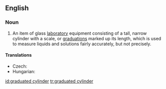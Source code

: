==English==
{{wikipedia}}

===Noun===
{{en-noun|sg=[[graduated]] [[cylinder]]}}

# {{context|chemistry}} An item of glass [[laboratory]] equipment consisting of a tall, narrow cylinder with a scale, or [[graduations]] marked up its length, which is used to measure liquids and solutions fairly accurately, but not precisely.

====Translations====
{{trans-top|laboratory equipment}}
* Czech: {{t|cs|odměrný válec|m}}
* Hungarian: {{t|hu|mérőhenger}}
{{trans-mid}}
{{trans-bottom}}

[[id:graduated cylinder]]
[[tr:graduated cylinder]]